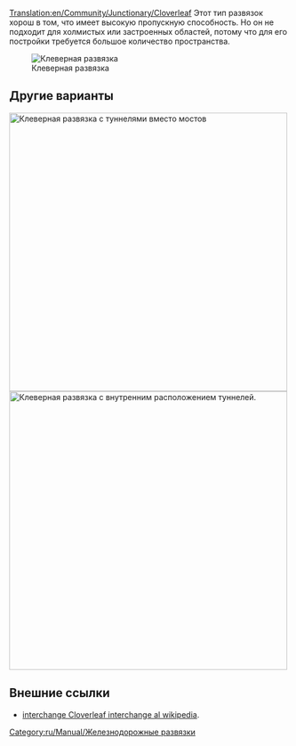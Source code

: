 [[Translation:en/Community/Junctionary/Cloverleaf]]
{{ru/Community/Junctionary/Меню развязки}}
Этот тип развязок хорош в том, что имеет высокую пропускную способность. Но он не подходит для холмистых или застроенных областей, потому что для его постройки требуется большое количество пространства.

[[File:en/Community/Junctionary/Cloverleaf.png|none|frame|Клеверная развязка]]

{{ru/Community/Junctionary/Критерии развязки|Дешево|1|0|1|1|0|0|0|1|0|1|1|0|Сломанный состав парализует только одну колею и левый поворот.|
*Одновременно может пропускать 4 и более поездов.
*Занимает много места, когда построена без острых углов.
*Делайте петли и диагональные ветки больше, чем Ваши поезда. Тогда основная линия не будет заблокирована ожидающими составами.
*Используйте туннели, если мосты замедляют Ваши поезда.
*При необходимости улучшайте до [[en/Community/Junctionary/Tetrathorp-Junction|Over-Under развязки]].
*Минимальная площадь: 10 x 10 клеток.
*To be able to fully store a 12 length (6 grid spaces) train in each left turn movement, use a length of 2 for each side of the cloverleaf and start the cloverleaf 3 spaces away from the center intersection .
*In general, the storage space of each cloverleaf is 7*n for a size n cloverleaf, where n is the length of each side in the leaf (start size n cloverleaf at 2*n-1 spaces away from the center intersection).
}}

==Другие варианты==
[[File:en/Community/Junctionary/Cloverleaf with tunnels.png|none|thumb|500px|Клеверная развязка с туннелями вместо мостов]]
[[File:en/Community/Junctionary/Cloverleaf inward corners.png|none|thumb|500px|Клеверная развязка с внутренним расположением туннелей.]]

==Внешние ссылки==
*[https://www.wikipedia.org/wiki/Cloverleaf interchange Cloverleaf interchange al wikipedia].

[[Category:ru/Manual/Железнодорожные развязки]]